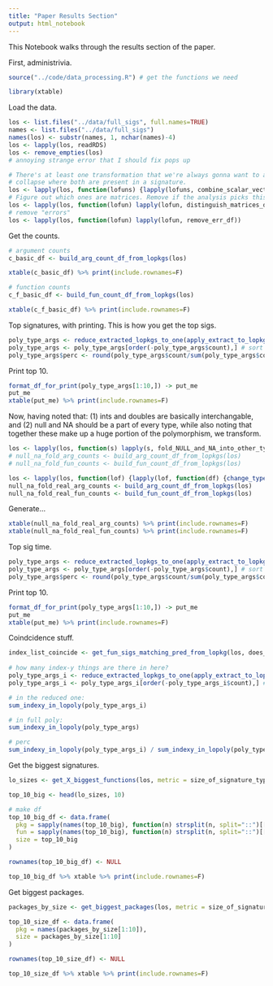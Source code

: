 ```yaml
---
title: "Paper Results Section"
output: html_notebook
---
```


This Notebook walks through the results section of the paper.

First, administrivia.
```r
source("../code/data_processing.R") # get the functions we need

library(xtable)
```

Load the data.
```r
los <- list.files("../data/full_sigs", full.names=TRUE)
names <- list.files("../data/full_sigs")
names(los) <- substr(names, 1, nchar(names)-4)
los <- lapply(los, readRDS)
los <- remove_empties(los)
# annoying strange error that I should fix pops up

# There's at least one transformation that we're always gonna want to apply, namly the vector/scalar
# collapse where both are present in a signature.
los <- lapply(los, function(lofuns) {lapply(lofuns, combine_scalar_vector_where_appropriate)})
# Figure out which ones are matrices. Remove if the analysis picks this up (and we rerun).
los <- lapply(los, function(lofun) lapply(lofun, distinguish_matrices_df))
# remove "errors"
los <- lapply(los, function(lofun) lapply(lofun, remove_err_df))
```

Get the counts.
```r
# argument counts
c_basic_df <- build_arg_count_df_from_lopkgs(los)

xtable(c_basic_df) %>% print(include.rownames=F)
```

```r
# function counts
c_f_basic_df <- build_fun_count_df_from_lopkgs(los)

xtable(c_f_basic_df) %>% print(include.rownames=F)
```

Top signatures, with printing.
This is how you get the top sigs.
```r
poly_type_args <- reduce_extracted_lopkgs_to_one(apply_extract_to_lopkg(los, extract_poly_type_args))
poly_type_args <- poly_type_args[order(-poly_type_args$count),] # sort by count
poly_type_args$perc <- round(poly_type_args$count/sum(poly_type_args$count) * 100, 2)
```

Print top 10.
```r
format_df_for_print(poly_type_args[1:10,]) -> put_me
put_me
xtable(put_me) %>% print(include.rownames=F)
```

Now, having noted that:
(1) ints and doubles are basically interchangable, and
(2) null and NA should be a part of every type,
while also noting that together these make up a huge portion of the polymorphism, we transform.
```r
los <- lapply(los, function(s) lapply(s, fold_NULL_and_NA_into_other_types_df))
# null_na_fold_arg_counts <- build_arg_count_df_from_lopkgs(los)
# null_na_fold_fun_counts <- build_fun_count_df_from_lopkgs(los)

los <- lapply(los, function(lof) {lapply(lof, function(df) {change_type_systems_df(df, type_map_sv_to_real)})})
null_na_fold_real_arg_counts <- build_arg_count_df_from_lopkgs(los)
null_na_fold_real_fun_counts <- build_fun_count_df_from_lopkgs(los)
```

Generate...
```r
xtable(null_na_fold_real_arg_counts) %>% print(include.rownames=F)
xtable(null_na_fold_real_fun_counts) %>% print(include.rownames=F)
```

Top sig time.
```r
poly_type_args <- reduce_extracted_lopkgs_to_one(apply_extract_to_lopkg(los, extract_poly_type_args))
poly_type_args <- poly_type_args[order(-poly_type_args$count),] # sort by count
poly_type_args$perc <- round(poly_type_args$count/sum(poly_type_args$count) * 100, 2)
```

Print top 10.
```r
format_df_for_print(poly_type_args[1:10,]) -> put_me
put_me
xtable(put_me) %>% print(include.rownames=F)
```

Coindcidence stuff.
```r
index_list_coincide <- get_fun_sigs_matching_pred_from_lopkg(los, does_df_have_coinciding_types_index_and_list_or_vector)
  
# how many index-y things are there in here?
poly_type_args_i <- reduce_extracted_lopkgs_to_one(apply_extract_to_lopkg(list(index_list_coincide), extract_poly_type_args))
poly_type_args_i <- poly_type_args_i[order(-poly_type_args_i$count),] # sort by count

# in the reduced one:
sum_indexy_in_lopoly(poly_type_args_i)

# in full poly:
sum_indexy_in_lopoly(poly_type_args)

# perc
sum_indexy_in_lopoly(poly_type_args_i) / sum_indexy_in_lopoly(poly_type_args)
```

Get the biggest signatures.
```r
lo_sizes <- get_X_biggest_functions(los, metric = size_of_signature_type)

top_10_big <- head(lo_sizes, 10)

# make df
top_10_big_df <- data.frame(
  pkg = sapply(names(top_10_big), function(n) strsplit(n, split="::")[[1]][1]),
  fun = sapply(names(top_10_big), function(n) strsplit(n, split="::")[[1]][2]),
  size = top_10_big
)

rownames(top_10_big_df) <- NULL

top_10_big_df %>% xtable %>% print(include.rownames=F)

```

Get biggest packages.
```r
packages_by_size <- get_biggest_packages(los, metric = size_of_signature_type)

top_10_size_df <- data.frame(
  pkg = names(packages_by_size[1:10]),
  size = packages_by_size[1:10]
)

rownames(top_10_size_df) <- NULL

top_10_size_df %>% xtable %>% print(include.rownames=F)
```